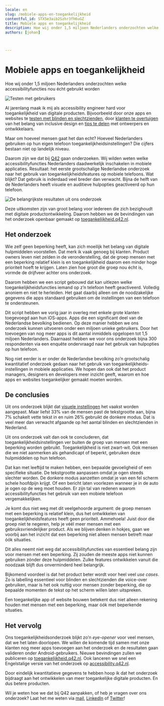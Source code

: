 ```yaml
---
locale: en
slug: /mobiele-apps-en-toegankelijkheid
contentful_id: STX5e3aib2Szhr3fh6uGZ
title: Mobiele apps en toegankelijkheid
description: Hoe wij onder 1,5 miljoen Nederlanders onderzochten welke accessibilityfuncties nou écht gebruikt worden.
authors: [johan]


	
---
```


# Mobiele apps en toegankelijkheid

Hoe wij onder 1,5 miljoen Nederlanders onderzochten welke accessibilityfuncties nou écht gebruikt worden

<Image src="/img/light/Onderzoek-toegankelijkheid-mobiele-apps-door-internetbureau-Q42-Amsterdam.png" alt="Testen met gebruikers"/>

Al jarenlang maak ik mij als accessibility engineer hard voor toegankelijkheid van digitale producten. Bijvoorbeeld door onze apps en websites te [testen met blinden en slechtzienden](https://blog.q42.nl/zo-maak-je-je-website-toegankelijk-voor-blinden-en-slechtzienden), door [klanten te overtuigen](https://youtu.be/-lEWBMEBQxM) van het belang van inclusive design en [tips te delen](https://podcast.q42.nl/accessibility) met ontwerpers en ontwikkelaars.

Maar om hoeveel mensen gaat het dan echt? Hoeveel Nederlanders gebruiken op hun eigen telefoon toegankelijkheidsinstellingen? Die cijfers bestaan niet op landelijk niveau.

Daarom zijn we dat bij [Q42](https://q42.nl/) gaan onderzoeken. Wij wilden weten welke accessibilityfuncties Nederlanders daadwerkelijk inschakelen in mobiele applicaties. Resultaat: het eerste grootschalige Nederlandse onderzoek naar het gebruik van toegankelijkheidsfeatures op mobiele telefoons. Wat blijkt? Dat gebruik is inderdaad veel breder dan verwacht. Bijna de helft van de Nederlanders heeft visuele en auditieve hulpopties geactiveerd op hun telefoon.

<Image src="/img/light/Onderzoeksresultaten-toegankelijkheidsinstellingen-mobiele-telefoons-1.png" alt="De belangrijkste resultaten uit ons onderzoek"/>

Deze uitkomsten zijn van groot belang voor iedereen die zich bezighoudt met digitale productontwikkeling. Daarom hebben we de bevindingen van het onderzoek openbaar gemaakt op [toegankelijkheid.q42.nl](https://toegankelijkheid.q42.nl/).

## **Het onderzoek**
Wie zelf geen beperking heeft, kan zich moeilijk het belang van digitale hulpmiddelen voorstellen. Dat merk ik vaak genoeg bij klanten. Product owners leven niet zelden in de veronderstelling, dat de groep mensen met een beperking relatief klein is en toegankelijkheid daarom een minder hoge prioriteit hoeft te krijgen. Laten zien hoe groot die groep nou écht is, vormde de drijfveer achter ons onderzoek.

Daarom hebben we een script gebouwd dat kan uitlezen welke toegankelijkheidsfuncties iemand op z’n telefoon heeft geactiveerd. Volledig anoniem en niet te herleiden. Het gaat daarbij alleen om de noodzakelijke gegevens die apps standaard gebruiken om de instellingen van een telefoon te ondersteunen.

Dit script hebben we vorig jaar in overleg met enkele grote klanten toegevoegd aan hun iOS-apps. Apps die een significant deel van de Nederlandse bevolking bedienen. Op deze manier hebben we ons onderzoek kunnen uitvoeren onder een miljoen unieke gebruikers. Door het toevoegen van nog meer apps is dit aantal inmiddels opgelopen tot 1,5 miljoen Nederlanders. Daarnaast hebben we voor ons onderzoek bijna 300 respondenten via een enquête ondervraagd naar het gebruik van hulpopties op hun telefoon.

Nog niet eerder is er onder de Nederlandse bevolking zo’n grootschalig kwantitatief onderzoek gedaan naar het gebruik van toegankelijkheids­instellingen in mobiele applicaties. We hopen dan ook dat het product managers, designers en developers meer inzicht geeft, waarom en hoe apps en websites toegankelijker gemaakt moeten worden.

## **De conclusies**
Uit ons onderzoek blijkt dat [visuele instellingen](https://toegankelijkheid.q42.nl/#visuele-instellingen) het vaakst worden aangepast. Maar liefst 33% van de mensen past de tekstgrootte aan, bijna 7% schakelt vette tekst in en ruim 26% gebruikt de donkere modus. Dat is veel meer dan verwacht afgaande op het aantal blinden en slechtzienden in Nederland.

Uit ons onderzoek valt dan ook te concluderen, dat toegankelijkheidsinstellingen ver buiten de groep van mensen met een beperking worden gebruikt. Toegankelijkheid is niet zwart-wit. Ook mensen die we níet aanmerken als gehandicapt of beperkt, gebruiken deze hulpmiddelen op hun telefoon.

Dat kan met leeftijd te maken hebben, een bepaalde gevoeligheid of een specifieke situatie. De tekstgrootte aanpassen omdat je ogen steeds slechter worden. De donkere modus aanzetten omdat je van een fel scherm schele hoofdpijn krijgt. Of een bericht laten voorlezen wanneer je in de auto je ogen op de weg moet houden. Er zijn tal van redenen waarom accessibilityfuncties het gebruik van een mobiele telefoon vergemakkelijken.

Je komt dus niet weg met dit veelgehoorde argument: de groep mensen met een beperking is relatief klein, dus het ontwikkelen van toegankelijkheidsfeatures heeft geen prioriteit. Ammehoela! Juist door die groep niet te negeren, help je véél meer mensen met een gebruiksvriendelijker product. Als we blijven denken in hokjes, gaan we voorbij aan het inzicht dat een beperking niet alleen mensen betreft maar óók situaties.

Dit alles neemt niet weg dat accessibilityfuncties van essentieel belang zijn voor mensen met een beperking. Zij zouden de meeste apps niet kunnen gebruiken zónder deze hulpmiddelen. Zulke features ontwikkelen vanuit die noodzaak blijft dus onverminderd heel belangrijk.

Bijkomend voordeel is dat het product beter wordt voor heel veel *use cases*. Zo is labelling essentieel voor blinden en slechtzienden die voice-over gebruiken, maar is het ook nuttig voor mensen zonder beperking, die op bepaalde momenten de tekst op het scherm willen laten uitspreken.

Een toegankelijke app of website bouwen betekent dus niet alleen rekening houden met mensen met een beperking, maar óók met beperkende situaties.

## **Het vervolg**
Ons toegankelijkheidsonderzoek blijkt zo’n *eye-opener* voor veel mensen, dat we het laten doorlopen. We willen de komende tijd samen met onze klanten nog meer apps toevoegen aan het onderzoek en de resultaten gaan valideren onder Android-gebruikers. Nieuwe bevindingen zullen we publiceren op [toegankelijkheid.q42.nl](https://toegankelijkheid.q42.nl/). Ook lanceren we snel een Engelstalige versie van het onderzoek op [accessibility.q42.nl](https://accessibility.q42.nl/).

Door eindelijk kwantitatieve gegevens te hebben hoop ik dat het onderzoek bijdraagt aan het ontwikkelen van meer toegankelijke digitale producten. En dus betere producten.

Wil je weten hoe we dat bij Q42 aanpakken, of heb je vragen over ons onderzoek? Laat het me weten via [mail](mailto:johan@q42.nl), [LinkedIn](https://linkedin.com/in/johanhuijkman) of [Twitter](https://twitter.com/huijkman)!